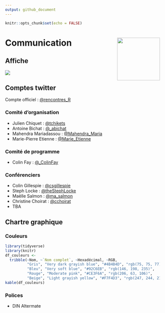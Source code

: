```yaml
---
output: github_document
---
```


```r
knitr::opts_chunk$set(echo = FALSE)
```

# Communication <a href='http://paris2020.rencontresr.fr'><img src='img/hex_rr2020.png' align="right" height="139" /></a>


## Affiche

<img src='img/affiche_rr_2020.png' align="center">

## Comptes twitter 

Compte officiel : <a href='https://twitter.com/rencontres_R'>@rencontres_R</a>

### Comité d'organisation

* Julien Chiquet : <a href='https://twitter.com/tchikets'>@tchikets</a>
* Antoine Bichat : <a href='https://twitter.com/_abichat'>@_abichat</a>
* Mahendra Mariadassou : <a href='https://twitter.com/Mahendra_Maria'>@Mahendra_Maria</a>
* Marie-Pierre Etienne : <a href='https://twitter.com/Marie_Etienne'>@Marie_Etienne</a>

### Comité de programme

* Colin Fay : <a href='https://twitter.com/_ColinFay'>@_ColinFay</a>


### Conférenciers

* Colin Gillespie : <a href='https://twitter.com/csgillespie'>@csgillespie</a>
* Steph Locke : <a href='https://twitter.com/theStephLocke'>@theStephLocke</a>
* Maëlle Salmon : <a href='https://twitter.com/ma_salmon'>@ma_salmon</a>
* Christine Choirat : <a href='https://twitter.com/cchoirat'>@cchoirat</a>
* TBA

## Chartre graphique

### Couleurs

```r
library(tidyverse)
library(knitr)
df_couleurs <-
  tribble(~Nom, ~`Nom complet`, ~Hexadécimal, ~RGB,
          "Gris", "Very dark grayish blue", "#4B4B4D", "rgb(75, 75, 77)",
          "Bleu", "Very soft blue", "#92C6EB", "rgb(146, 198, 235)",
          "Rouge", "Moderate pink", "#CE3F6A", "rgb(206, 63, 106)",
          "Beige", "Light grayish yellow", "#F7F4D3", "rgb(247, 244, 211)")
kable(df_couleurs)
```

### Polices

* DIN Altermate

